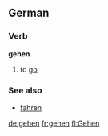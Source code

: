 ==German==
===Verb===
'''gehen'''

# to [[go]]

===See also===
*[[fahren]]

[[de:gehen]]
[[fr:gehen]]
[[fi:Gehen]]